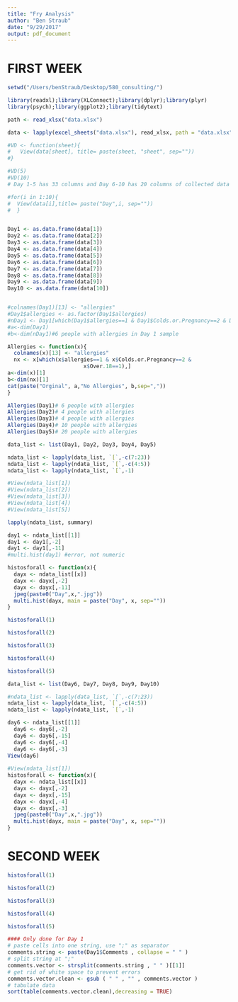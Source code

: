```yaml
---
title: "Fry Analysis"
author: "Ben Straub"
date: "9/29/2017"
output: pdf_document
---
```


# FIRST WEEK

```r
setwd("/Users/benStraub/Desktop/580_consulting/")

library(readxl);library(XLConnect);library(dplyr);library(plyr)
library(psych);library(ggplot2);library(tidytext)

path <- read_xlsx("data.xlsx")

data <- lapply(excel_sheets("data.xlsx"), read_xlsx, path = "data.xlsx")

#VD <- function(sheet){
#   View(data[sheet], title= paste(sheet, "sheet", sep=""))
#}

#VD(5)
#VD(10)
# Day 1-5 has 33 columns and Day 6-10 has 20 columns of collected data

#for(i in 1:10){
#  View(data[i],title= paste("Day",i, sep=""))
#  }


Day1 <- as.data.frame(data[1])
Day2 <- as.data.frame(data[2])
Day3 <- as.data.frame(data[3])
Day4 <- as.data.frame(data[4])
Day5 <- as.data.frame(data[5])
Day6 <- as.data.frame(data[6])
Day7 <- as.data.frame(data[7])
Day8 <- as.data.frame(data[8])
Day9 <- as.data.frame(data[9])
Day10 <- as.data.frame(data[10])


#colnames(Day1)[13] <- "allergies"
#Day1$allergies <- as.factor(Day1$allergies)
#nDay1 <- Day1[which(Day1$allergies==1 & Day1$Colds.or.Pregnancy==2 & Day1$Over.18==1),]
#a<-dim(Day1)
#b<-dim(nDay1)#6 people with allergies in Day 1 sample  

Allergies <- function(x){
  colnames(x)[13] <- "allergies"
  nx <- x[which(x$allergies==1 & x$Colds.or.Pregnancy==2 & 
                        x$Over.18==1),]
a<-dim(x)[1]
b<-dim(nx)[1]
cat(paste("Orginal", a,"No Allergies", b,sep=","))
}

Allergies(Day1)# 6 people with allergies
Allergies(Day2)# 4 people with allergies
Allergies(Day3)# 4 people with allergies
Allergies(Day4)# 10 people with allergies
Allergies(Day5)# 20 people with allergies

data_list <- list(Day1, Day2, Day3, Day4, Day5)

ndata_list <- lapply(data_list, `[`,-c(7:23))
ndata_list <- lapply(ndata_list, `[`,-c(4:5))
ndata_list <- lapply(ndata_list, `[`,-1)

#View(ndata_list[1])
#View(ndata_list[2])
#View(ndata_list[3])
#View(ndata_list[4])
#View(ndata_list[5])

lapply(ndata_list, summary)

day1 <- ndata_list[[1]]
day1 <- day1[,-2]
day1 <- day1[,-11]
#multi.hist(day1) #error, not numeric

histosforall <- function(x){
  dayx <- ndata_list[[x]]
  dayx <- dayx[,-2]
  dayx <- dayx[,-11]
  jpeg(paste0("Day",x,".jpg"))
  multi.hist(dayx, main = paste("Day", x, sep=""))
}
```

```r
histosforall(1)
```

\includegraphics[width=450pt]{Day1.jpg}

```r
histosforall(2)
```

\includegraphics[width=450pt]{Day2.jpg}

```r
histosforall(3)
```

\includegraphics[width=450pt]{Day3.jpg}

```r
histosforall(4)
```

\includegraphics[width=450pt]{Day4.jpg}

```r
histosforall(5)
```

\includegraphics[width=450pt]{Day5.jpg}

```r
data_list <- list(Day6, Day7, Day8, Day9, Day10)

#ndata_list <- lapply(data_list, `[`,-c(7:23))
ndata_list <- lapply(data_list, `[`,-c(4:5))
ndata_list <- lapply(ndata_list, `[`,-1)

day6 <- ndata_list[[1]]
  day6 <- day6[,-2]
  day6 <- day6[,-15]
  day6 <- day6[,-4]
  day6 <- day6[,-3]
View(day6)
  
#View(ndata_list[1])
histosforall <- function(x){
  dayx <- ndata_list[[x]]
  dayx <- dayx[,-2]
  dayx <- dayx[,-15]
  dayx <- dayx[,-4]
  dayx <- dayx[,-3]
  jpeg(paste0("Day",x,".jpg"))
  multi.hist(dayx, main = paste("Day", x, sep=""))
}
```

# SECOND WEEK

```r
histosforall(1)
```

\includegraphics[width=450pt]{Day1.jpg}

```r
histosforall(2)
```

\includegraphics[width=450pt]{Day2.jpg}

```r
histosforall(3)
```

\includegraphics[width=450pt]{Day3.jpg}

```r
histosforall(4)
```

\includegraphics[width=450pt]{Day4.jpg}

```r
histosforall(5)
```

\includegraphics[width=450pt]{Day5.jpg}
```r

#### Only done for Day 1
# paste cells into one string, use ";" as separator
comments.string <- paste(Day1$Comments , collapse = " " )
# split string at ";"
comments.vector <- strsplit(comments.string , " " )[[1]]
# get rid of white space to prevent errors
comments.vector.clean <- gsub ( " " , "" , comments.vector )
# tabulate data
sort(table(comments.vector.clean),decreasing = TRUE)
```
